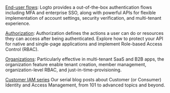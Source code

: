 [End-user flows](https://docs.logto.io/end-user-flows): Logto provides a out-of-the-box authentication flows including MFA and enterprise SSO, along with powerful APIs for flexible implementation of account settings, security verification, and multi-tenant experience.

[Authorization](https://docs.logto.io/authorization): Authorization defines the actions a user can do or resources they can access after being authenticated. Explore how to protect your API for native and single-page applications and implement Role-based Access Control (RBAC).

[Organizations](https://docs.logto.io/organizations): Particularly effective in multi-tenant SaaS and B2B apps, the organization feature enable tenant creation, member management, organization-level RBAC, and just-in-time-provisioning.

[Customer IAM series](https://blog.logto.io/ciam-101-intro-authn-sso) Our serial blog posts about Customer (or Consumer) Identity and Access Management, from 101 to advanced topics and beyond.
